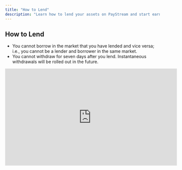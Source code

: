 ```yaml
---
title: "How to Lend"
description: "Learn how to lend your assets on PayStream and start earning yield."
---
```


## How to Lend

- You cannot borrow in the market that you have lended and vice versa; i.e., you cannot be a lender and borrower in the same market.
- You cannot withdraw for seven days after you lend. Instantaneous withdrawals will be rolled out in the future.

<iframe
  width="560"
  height="315"
  src="https://www.youtube.com/watch?v=-41Xkvp2Ei0"
  title="How to Lend on PayStream"
  frameborder="0"
  allow="accelerometer; autoplay; clipboard-write; encrypted-media; gyroscope; picture-in-picture"
  allowfullscreen
></iframe> 